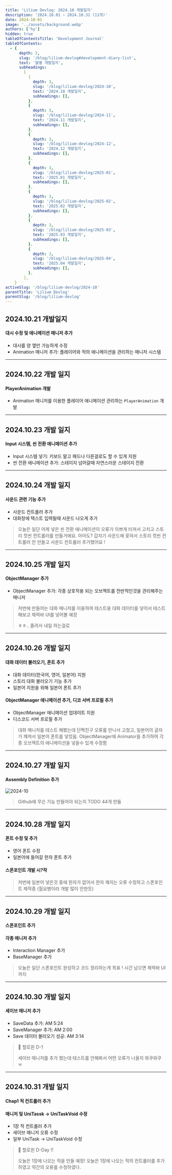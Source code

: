 ```yaml
---
title: 'Lilium Devlog: 2024.10 개발일지'
description: '2024.10.01 ~ 2024.10.31 (11개)'
date: 2024-10-01
image: '../assets/background.webp'
authors: ['hy']
hidden: true
tableOfContentsTitle: 'Development Journal'
tableOfContents:
  - {
      depth: 2,
      slug: '/blog/lilium-devlog#development-diary-list',
      text: '월별 개발일지',
      subheadings:
        [
          {
            depth: 3,
            slug: '/blog/lilium-devlog/2024-10',
            text: '2024.10 개발일지',
            subheadings: [],
          },
          {
            depth: 3,
            slug: '/blog/lilium-devlog/2024-11',
            text: '2024.11 개발일지',
            subheadings: [],
          },
          {
            depth: 3,
            slug: '/blog/lilium-devlog/2024-12',
            text: '2024.12 개발일지',
            subheadings: [],
          },
          {
            depth: 3,
            slug: '/blog/lilium-devlog/2025-01',
            text: '2025.01 개발일지',
            subheadings: [],
          },
          {
            depth: 3,
            slug: '/blog/lilium-devlog/2025-02',
            text: '2025.02 개발일지',
            subheadings: [],
          },
          {
            depth: 3,
            slug: '/blog/lilium-devlog/2025-03',
            text: '2025.03 개발일지',
            subheadings: [],
          },
          {
            depth: 3,
            slug: '/blog/lilium-devlog/2025-04',
            text: '2025.04 개발일지',
            subheadings: [],
          },
        ],
    }
activeSlug: '/blog/lilium-devlog/2024-10'
parentTitle: 'Lilium Devlog'
parentSlug: '/blog/lilium-devlog'
---
```


## 2024.10.21 개발일지

#### 대시 수정 및 애니메이션 매니저 추가

- 대시를 양 옆만 가능하게 수정
- Animation 매니저 추가: 플레이어와 적의 애니메이션을 관리하는 매니저 시스템

---

## 2024.10.22 개발 일지

#### PlayerAnimation 개발

- Animation 매니저를 이용한 플레이어 애니메이션 관리하는 `PlayerAnimation` 개발

---

## 2024.10.23 개발 일지

#### Input 시스템, 씬 전환 애니메이션 추가

- Input 시스템 넣기: 키보드 말고 패드나 다른걸로도 할 수 있게 지원
- 씬 전환 애니메이션 추가: 스테이지 넘어갈때 자연스러운 스테이지 전환

---

## 2024.10.24 개발 일지

#### 사운드 관련 기능 추가

- 사운드 컨트롤러 추가
- 대화창에 텍스트 입력될때 사운드 나오게 추가

> 오늘은 일단 어제 넣은 씬 전환 애니메이션이 오류가 이쁘게 터져서 고치고
> 스토리 컷씬 컨트롤러를 만들거에요. 아마도?
> 갑자기 사운드에 꽂혀서 스토리 컷씬 컨트롤러 안 만들고 사운드 컨트롤러 추가했어요 !

---

## 2024.10.25 개발 일지

#### ObjectManager 추가

- ObjectManager 추가: 각종 상호작용 되는 오브젝트를 전반적인것을 관리해주는 매니저

> 저번에 만들어논 대화 매니저를 이용하여 테스트용 대화 데이터를 넣어서 테스트 해보고 체력바 UI를 넣어볼 예정
>
> ㅎㅎ.. 졸려서 내일 하는걸로

---

## 2024.10.26 개발 일지

#### 대화 데이터 불러오기, 폰트 추가

- 대화 데이터(한국어, 영어, 일본어) 지원
- 스토리 대화 불러오기 기능 추가
- 일본어 지원을 위해 일본어 폰트 추가

#### ObjectManager 애니메이션 추가, 디코 서버 프로필 추가

- ObjectManager 애니메이션 업데이트 지원
- 디스코드 서버 프로필 추가

> 대화 매니저를 테스트 해봤는데
> 단짝친구 오류를 만나서 고쳤고,
> 일본어의 글자가 꺠져서 일본어 폰트를 넣었음. ObjectManager에 Animator을 추가하여
> 각종 오브젝트의 애니메이션을 넣을수 있게 수정함

---

## 2024.10.27 개발 일지

#### Assembly Definition 추가

![2024-10](../assets/202410.webp)

> Github에 무슨 기능 만들어야 되는지 TODO 44개 만듦

---

## 2024.10.28 개발 일지

#### 폰트 수정 및 추가

- 영어 폰트 수정
- 일본어에 들어갈 한자 폰트 추가

#### 스폰포인트 개발 시?작

> 저번에 일본어 넣은것 중에 한자가 없어서 한자 꺠지는 오류 수정하고 스폰포인트 제작중 (월요병이라 개발 많이 안한듯)

---

## 2024.10.29 개발 일지

#### 스폰포인트 추가

#### 각종 매니저 추가

- Interaction Manager 추가
- BaseManager 추가

> 오늘은 일단 스폰포인트 완성하고 코드 정리하는게 목표 ! 시간 남으면 체력바 UI 까지

---

## 2024.10.30 개발 일지

#### 세이브 매니저 추가

- SaveData 추가: AM 5:24
- SaveManager 추가: AM 2:00
- Save 데이터 불러오기 성공: AM 3:14

> 🎃 할로윈 D-1
>
> 세이브 매니저를 추가 했는데 테스트를 안해봐서 어떤 오류가 나올지 와쿠와쿠 ㅠ

---

## 2024.10.31 개발 일지

#### Chap1 적 컨트롤러 추가

#### 매니저 및 UniTassk -> UniTaskVoid 수정

- 1장 적 컨트롤러 추가
- 세이브 매니저 오류 수정
- 일부 UniTask -> UniTaskVoid 수정

> 👻 할로윈 D-Day !!
>
> 오늘은 1장에 나오는 적을 만들 예정!
> 오늘은 1장에 나오는 적의 컨트롤러를 추가하였고 약간의 오류를 수정하였다.
